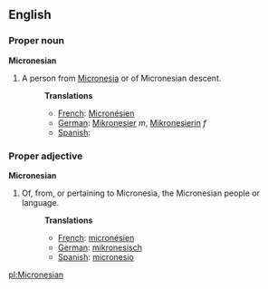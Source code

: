 ==English==

===Proper noun===
'''Micronesian'''
#A person from [[Micronesia]] or of Micronesian descent.
#:'''Translations'''
#:*[[French]]: [[Micronésien]]
#:*[[German]]: [[Mikronesier]] ''m'', [[Mikronesierin]] ''f''
#:*[[Spanish]]: [[]]

===Proper adjective===
'''Micronesian'''
#Of, from, or pertaining to Micronesia, the Micronesian people or language.
#:'''Translations'''
#:*[[French]]: [[micronésien]]
#:*[[German]]: [[mikronesisch]]
#:*[[Spanish]]: [[micronesio]]

[[pl:Micronesian]]